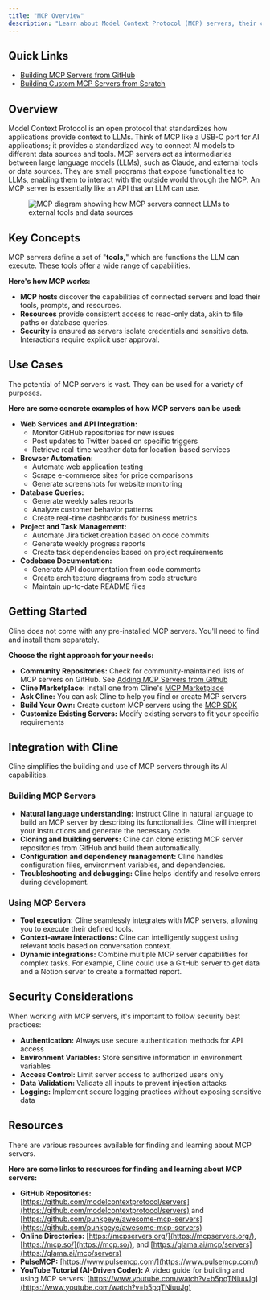 ```yaml
---
title: "MCP Overview"
description: "Learn about Model Context Protocol (MCP) servers, their capabilities, and how Cline can help build and use them. MCP standardizes how applications provide context to LLMs, acting like a USB-C port for AI applications."
---
```


## Quick Links

-   [Building MCP Servers from GitHub](/mcp/adding-mcp-servers-from-github)
-   [Building Custom MCP Servers from Scratch](/mcp/mcp-server-development-protocol)

## Overview

Model Context Protocol is an open protocol that standardizes how applications provide context to LLMs. Think of MCP like a USB-C port for AI applications; it provides a standardized way to connect AI models to different data sources and tools. MCP servers act as intermediaries between large language models (LLMs), such as Claude, and external tools or data sources. They are small programs that expose functionalities to LLMs, enabling them to interact with the outside world through the MCP. An MCP server is essentially like an API that an LLM can use.

<figure>
	<img
		src="https://storage.googleapis.com/cline_public_images/docs/assets/mcp-diagram.png"
		alt="MCP diagram showing how MCP servers connect LLMs to external tools and data sources"
	/>
</figure>

## Key Concepts

MCP servers define a set of "**tools,**" which are functions the LLM can execute. These tools offer a wide range of capabilities.

**Here's how MCP works:**

-   **MCP hosts** discover the capabilities of connected servers and load their tools, prompts, and resources.
-   **Resources** provide consistent access to read-only data, akin to file paths or database queries.
-   **Security** is ensured as servers isolate credentials and sensitive data. Interactions require explicit user approval.

## Use Cases

The potential of MCP servers is vast. They can be used for a variety of purposes.

**Here are some concrete examples of how MCP servers can be used:**

-   **Web Services and API Integration:**
    -   Monitor GitHub repositories for new issues
    -   Post updates to Twitter based on specific triggers
    -   Retrieve real-time weather data for location-based services
-   **Browser Automation:**
    -   Automate web application testing
    -   Scrape e-commerce sites for price comparisons
    -   Generate screenshots for website monitoring
-   **Database Queries:**
    -   Generate weekly sales reports
    -   Analyze customer behavior patterns
    -   Create real-time dashboards for business metrics
-   **Project and Task Management:**
    -   Automate Jira ticket creation based on code commits
    -   Generate weekly progress reports
    -   Create task dependencies based on project requirements
-   **Codebase Documentation:**
    -   Generate API documentation from code comments
    -   Create architecture diagrams from code structure
    -   Maintain up-to-date README files

## Getting Started

Cline does not come with any pre-installed MCP servers. You'll need to find and install them separately.

**Choose the right approach for your needs:**

-   **Community Repositories:** Check for community-maintained lists of MCP servers on GitHub. See [Adding MCP Servers from Github](/mcp/adding-mcp-servers-from-github)
-   **Cline Marketplace:** Install one from Cline's [MCP Marketplace](/mcp/mcp-marketplace)
-   **Ask Cline:** You can ask Cline to help you find or create MCP servers
-   **Build Your Own:** Create custom MCP servers using the [MCP SDK](https://github.com/modelcontextprotocol/)
-   **Customize Existing Servers:** Modify existing servers to fit your specific requirements

## Integration with Cline

Cline simplifies the building and use of MCP servers through its AI capabilities.

### Building MCP Servers

-   **Natural language understanding:** Instruct Cline in natural language to build an MCP server by describing its functionalities. Cline will interpret your instructions and generate the necessary code.
-   **Cloning and building servers:** Cline can clone existing MCP server repositories from GitHub and build them automatically.
-   **Configuration and dependency management:** Cline handles configuration files, environment variables, and dependencies.
-   **Troubleshooting and debugging:** Cline helps identify and resolve errors during development.

### Using MCP Servers

-   **Tool execution:** Cline seamlessly integrates with MCP servers, allowing you to execute their defined tools.
-   **Context-aware interactions:** Cline can intelligently suggest using relevant tools based on conversation context.
-   **Dynamic integrations:** Combine multiple MCP server capabilities for complex tasks. For example, Cline could use a GitHub server to get data and a Notion server to create a formatted report.

## Security Considerations

When working with MCP servers, it's important to follow security best practices:

-   **Authentication:** Always use secure authentication methods for API access
-   **Environment Variables:** Store sensitive information in environment variables
-   **Access Control:** Limit server access to authorized users only
-   **Data Validation:** Validate all inputs to prevent injection attacks
-   **Logging:** Implement secure logging practices without exposing sensitive data

## Resources

There are various resources available for finding and learning about MCP servers.

**Here are some links to resources for finding and learning about MCP servers:**

-   **GitHub Repositories:** [https://github.com/modelcontextprotocol/servers](https://github.com/modelcontextprotocol/servers) and [https://github.com/punkpeye/awesome-mcp-servers](https://github.com/punkpeye/awesome-mcp-servers)
-   **Online Directories:** [https://mcpservers.org/](https://mcpservers.org/), [https://mcp.so/](https://mcp.so/), and [https://glama.ai/mcp/servers](https://glama.ai/mcp/servers)
-   **PulseMCP:** [https://www.pulsemcp.com/](https://www.pulsemcp.com/)
-   **YouTube Tutorial (AI-Driven Coder):** A video guide for building and using MCP servers: [https://www.youtube.com/watch?v=b5pqTNiuuJg](https://www.youtube.com/watch?v=b5pqTNiuuJg)
